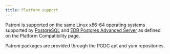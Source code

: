 ```yaml
---
title: Platform support
---
```


Patroni is supported on the same Linux x86-64 operating systems supported by [PostgreSQL](https://www.enterprisedb.com/resources/platform-compatibility#pg) and [EDB Postgres Advanced Server](https://www.enterprisedb.com/resources/platform-compatibility#epas) as defined on the Platform Compatibility page.

Patroni packages are provided through the PGDG apt and yum repositories.